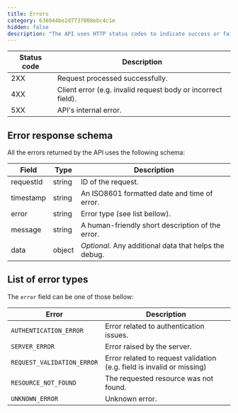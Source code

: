 ```yaml
---
title: Errors
category: 636944be2d7737008ebc4c1e
hidden: false
description: "The API uses HTTP status codes to indicate success or failure of API requests."
---
```


| Status code | Description                                                  |
| ----------- | ------------------------------------------------------------ |
| 2XX         | Request processed successfully.                              |
| 4XX         | Client error (e.g. invalid request body or incorrect field). |
| 5XX         | API's internal error.                                        |

## Error response schema

All the errors returned by the API uses the following schema:

| Field     | Type   | Description                                           |
| --------- | ------ | ----------------------------------------------------- |
| requestId | string | ID of the request.                                    |
| timestamp | string | An ISO8601 formatted date and time of error.          |
| error     | string | Error type (see list bellow).                         |
| message   | string | A human-friendly short description of the error.      |
| data      | object | _Optional._ Any additional data that helps the debug. |

## List of error types

The `error` field can be one of those bellow:

| Error                      | Description                                                            |
| -------------------------- | ---------------------------------------------------------------------- |
| `AUTHENTICATION_ERROR`     | Error related to authentication issues.                                |
| `SERVER_ERROR`             | Error raised by the server.                                            |
| `REQUEST_VALIDATION_ERROR` | Error related to request validation (e.g. field is invalid or missing) |
| `RESOURCE_NOT_FOUND`       | The requested resource was not found.                                  |
| `UNKNOWN_ERROR`            | Unknown error.                                                         |
